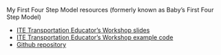 My First Four Step Model resources (formerly known as Baby's First Four Step Model)

- [ITE Transportation Educator's Workshop slides](presentations_and_publications/ite2024/)
- [ITE Transportation Educator's Workshop example code](presentations_and_publications/ite2024/ite2024.R)
- [Github repository](https://github.com/mattwigway/BabysFirstFourStepModel)